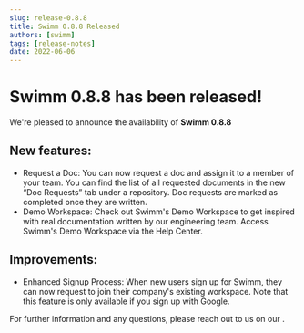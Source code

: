 ```yaml
---
slug: release-0.8.8
title: Swimm 0.8.8 Released
authors: [swimm] 
tags: [release-notes]
date: 2022-06-06
---
```


# Swimm 0.8.8 has been released!

We're pleased to announce the availability of **Swimm 0.8.8**<SwimmMoji text="release"/>

<SwimmReleaseBlogPost version="0.8.8" />

<SwimmReleaseVideo version="0.8.8" />

## New features:
- Request a Doc: You can now request a doc and assign it to a member of your team. You can find the list of all requested documents in the new “Doc Requests” tab under a repository. Doc requests are marked as completed once they are written.
- Demo Workspace: Check out Swimm's Demo Workspace to get inspired with real documentation written by our engineering team. Access Swimm's Demo Workspace via the Help Center.

## Improvements:
- Enhanced Signup Process: When new users sign up for Swimm, they can now request to join their company's existing workspace. Note that this feature is only available if you sign up with Google.


For further information and any questions, please reach out to us on our <SwimmLink target="slack" />.

<SwimmReleaseTweet version="0.8.8" />

